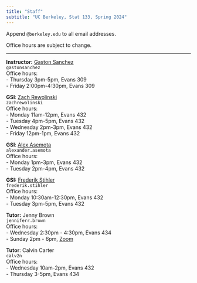 ```yaml
---
title: "Staff"
subtitle: "UC Berkeley, Stat 133, Spring 2024"
---
```



Append `@berkeley.edu` to all email addresses.

Office hours are subject to change.

-----

::: {.grid}

::: {.g-col-6}
**Instructor:** <a href='https://www.gastonsanchez.com' target='_blank'>Gaston Sanchez</a><br>
`gastonsanchez`<br>
Office hours: <br>
- Thursday 3pm-5pm, Evans 309 <br>
- Friday 2:00pm-4:30pm, Evans 309<br>
:::

::: {.g-col-6}
**GSI**: <a href="https://statistics.berkeley.edu/people/zach-rewolinski" target="_blank">Zach Rewolinski</a><br>
`zachrewolinski`<br>
Office hours:<br>
- Monday 11am-12pm, Evans 432<br>
- Tuesday 4pm-5pm, Evans 432<br>
- Wednesday 2pm-3pm, Evans 432<br>
- Friday 12pm-1pm, Evans 432
:::


::: {.g-col-6}
**GSI**: <a href="https://statistics.berkeley.edu/people/alexander-asemota" target="_blank">Alex Asemota</a><br>
`alexander.asemota`<br>
Office hours: <br>
- Monday 1pm-3pm, Evans 432<br>
- Tuesday 2pm-4pm, Evans 432
:::

::: {.g-col-6}
**GSI:** <a href="https://statistics.berkeley.edu/people/frederik-stihler" target="_blank">Frederik Stihler</a><br>
`frederik.stihler`<br>
Office hours: <br>
- Monday 10:30am-12:30pm, Evans 432<br>
- Tuesday 3pm-5pm, Evans 432
:::


::: {.g-col-6}
**Tutor:** Jenny Brown<br>
`jenniferr.brown`<br>
Office hours: <br>
- Wednesday 2:30pm - 4:30pm, Evans 434<br>
- Sunday 2pm - 6pm, <a href="https://berkeley.zoom.us/j/99887452083?pwd=T1pXWC9HZFpTRHQzc1MrOElUakFUdz09">Zoom</a>
:::

::: {.g-col-6}
**Tutor**: Calvin Carter<br>
`calv2n`<br>
Office hours: <br>
- Wednesday 10am-2pm, Evans 432<br>
- Thursday 3-5pm, Evans 434
:::

:::


